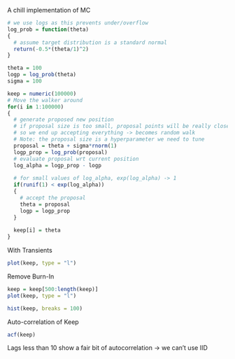 A chill implementation of MC
```r
# we use logs as this prevents under/overflow
log_prob = function(theta) 
{
  # assume target distribution is a standard normal
  return(-0.5*(theta/1)^2)
}

theta = 100
logp = log_prob(theta)
sigma = 100

keep = numeric(100000)
# Move the walker around
for(i in 1:100000)
{
  # generate proposed new position
  # if proposal size is too small, proposal points will be really close to current points
  # so we end up accepting everything -> becomes random walk
  # Note: the proposal size is a hyperparameter we need to tune
  proposal = theta + sigma*rnorm(1)
  logp_prop = log_prob(proposal)
  # evaluate proposal wrt current position
  log_alpha = logp_prop - logp
  
  # for small values of log_alpha, exp(log_alpha) -> 1
  if(runif(1) < exp(log_alpha))
  {
    # accept the proposal
    theta = proposal
    logp = logp_prop
  }
  
  keep[i] = theta
}
```

With Transients
```r
plot(keep, type = "l")
```

Remove Burn-In 
```r
keep = keep[500:length(keep)]
plot(keep, type = "l")
```


```r
hist(keep, breaks = 100)
```

Auto-correlation of Keep
```r
acf(keep)
```
Lags less than 10 show a fair bit of autocorrelation -> we can't use IID